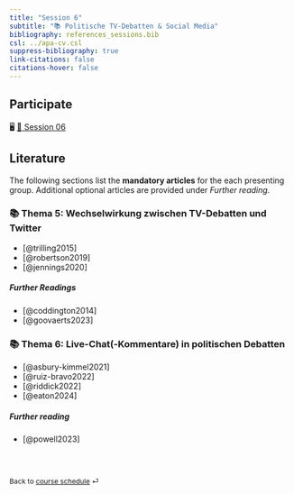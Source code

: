 ```yaml
---
title: "Session 6"
subtitle: "📚 Politische TV-Debatten & Social Media"
bibliography: references_sessions.bib
csl: ../apa-cv.csl 
suppress-bibliography: true
link-citations: false
citations-hover: false
---
```


## Participate

🖥️ [🚧 Session 06](TODO%20ADD%20links)

## Literature

::: {.callout-important appearance="simple"}
The following sections list the **mandatory articles** for the each presenting group. Additional optional articles are provided under *Further reading*.
:::

### 📚 Thema 5: Wechselwirkung zwischen TV-Debatten und Twitter

-   [@trilling2015]
-   [@robertson2019]
-   [@jennings2020]

##### Further Readings

-   [@coddington2014]
-   [@goovaerts2023]

### 📚 Thema 6: Live-Chat(-Kommentare) in politischen Debatten

-   [@asbury-kimmel2021]
-   [@ruiz-bravo2022]
-   [@riddick2022]
-   [@eaton2024]

##### Further reading

-   [@powell2023]

### <br>

::: {style="font-size: 0.875em;"}
Back to [course schedule](/index.html "Course schedule") ⏎
:::